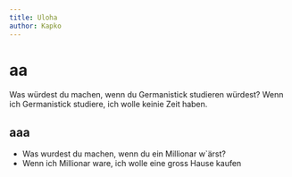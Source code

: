 ```yaml
---
title: Uloha
author: Kapko
---
```


# aa
Was würdest du machen, wenn du Germanistick studieren würdest?
Wenn ich Germanistick studiere, ich wolle keinie Zeit haben.

## aaa
- Was wu<F9><F9>rdest du machen, wenn du ein Millionar w`ärst?
- Wenn ich Millionar ware, ich wolle eine gross Hause kaufen

